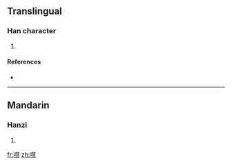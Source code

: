 ==Translingual==

===Han character===
{{Han char|rn=30|rad=口|as=15|sn=18|four=|canj=口手十心 (RQJP)}}

# {{defn|Han|sort=口15}}

====References====
* {{Han ref|kx=0212.350|dkj=04510|dj=0435.190|hdz=10698.110|uh=5696|ud=22166}}

----

==Mandarin==

===Hanzi===
{{cmn-hanzi|pin=[[huì]] ([[hui4]])|wg=hui<sup>4</sup>}}

# {{defn|Mandarin}}

[[fr:嚖]]
[[zh:嚖]]
